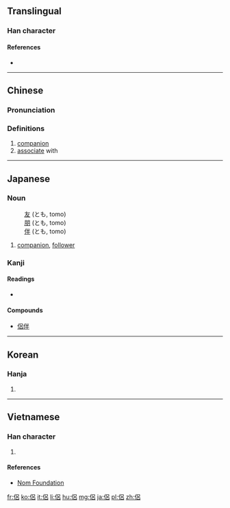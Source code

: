 {{also|侣}}
==Translingual==

===Han character===
{{Han char|rn=9|rad=人|as=07|sn=9|four=26260|canj=ORHR|ids=⿰亻呂}}

====References====
* {{Han ref|kx=0103.200|dkj=00647|dj=0219.010|hdz=10147.120|uh=4FB6|ud=20406|bh=AB51|bd=43857}}

----

==Chinese==
{{zh-forms|s=侣}}

===Pronunciation===
{{zh-pron
|m=lǚ
|c=leoi5
|mc=
|oc=
|ma=
|cat=n,v
}}

===Definitions===
# [[companion]]
# [[associate]] with

----

==Japanese==

===Noun===
{{ja-noun|とも}}
: [[友]] (とも, tomo)
: [[朋]] (とも, tomo)
: [[伴]] (とも, tomo)

# [[companion]], [[follower]]

===Kanji===
{{ja-kanji|grade=|rs=人07}}

====Readings====
* {{ja-readings|goon=[[ろ]] (ro)|kanon=[[りょ]] (ryo)|kun=[[とも]] (tomo)}}

====Compounds====
* [[侶伴]]

----

==Korean==

===Hanja===
{{ko-hanja|hangeul=려|rv=ryeo|mr=ryŏ}}

# {{defn|lang=ko|sort=人07}}

----

==Vietnamese==

===Han character===
{{vi-hantu|[[lứa]], [[lữ]]|rs=人07}}

# {{defn|lang=vi|sort=人07}}

====References====
* [http://nomfoundation.org/common/nom_details.php?codepoint=4fb6 Nom Foundation]

[[fr:侶]]
[[ko:侶]]
[[it:侶]]
[[li:侶]]
[[hu:侶]]
[[mg:侶]]
[[ja:侶]]
[[pl:侶]]
[[zh:侶]]